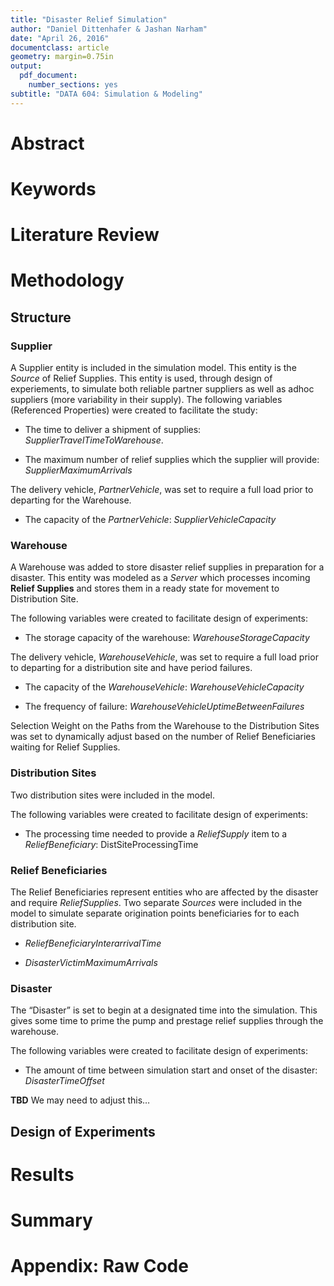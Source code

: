 ```yaml
---
title: "Disaster Relief Simulation"
author: "Daniel Dittenhafer & Jashan Narham"
date: "April 26, 2016"
documentclass: article 
geometry: margin=0.75in
output: 
  pdf_document:
    number_sections: yes
subtitle: "DATA 604: Simulation & Modeling"
---
```


# Abstract

# Keywords

# Literature Review

# Methodology

## Structure

### Supplier

A Supplier entity is included in the simulation model. This entity is the *Source* of Relief Supplies. This entity is used, through design of experiements, to simulate both reliable partner suppliers as well as adhoc suppliers (more variability in their supply). The following variables (Referenced Properties) were created to facilitate the study: 

* The time to deliver a shipment of supplies:  *SupplierTravelTimeToWarehouse*. 

* The maximum number of relief supplies which the supplier will provide: *SupplierMaximumArrivals* 

The delivery vehicle, *PartnerVehicle*, was set to require a full load prior to departing for the Warehouse.

* The capacity of the *PartnerVehicle*: *SupplierVehicleCapacity*

### Warehouse

A Warehouse was added to store disaster relief supplies in preparation for a disaster. This entity was modeled as a *Server* which processes incoming **Relief Supplies** and stores them in a ready state for movement to Distribution Site.

The following variables were created to facilitate design of experiments:

* The storage capacity of the warehouse: *WarehouseStorageCapacity*

The delivery vehicle, *WarehouseVehicle*, was set to require a full load prior to departing for a distribution site and have period failures.

* The capacity of the *WarehouseVehicle*: *WarehouseVehicleCapacity*

* The frequency of failure: *WarehouseVehicleUptimeBetweenFailures*

Selection Weight on the Paths from the Warehouse to the Distribution Sites was set to dynamically adjust based on the number of Relief Beneficiaries  waiting for Relief Supplies.

### Distribution Sites

Two distribution sites were included in the model. 

The following variables were created to facilitate design of experiments:

* The processing time needed to provide a *ReliefSupply* item to a *ReliefBeneficiary*: DistSiteProcessingTime

### Relief Beneficiaries

The Relief Beneficiaries represent entities who are affected by the disaster and require *ReliefSupplies*. Two separate *Sources* were included in the model to simulate separate origination points beneficiaries for to each distribution site.

* *ReliefBeneficiaryInterarrivalTime*

* *DisasterVictimMaximumArrivals*

### Disaster

The "Disaster" is set to begin at a designated time into the simulation. This gives some time to prime the pump and prestage relief supplies through the warehouse.

The following variables were created to facilitate design of experiments:

* The amount of time between simulation start and onset of the disaster: *DisasterTimeOffset*


**TBD** We may need to adjust this... 

## Design of Experiments



# Results



# Summary

# Appendix: Raw Code

